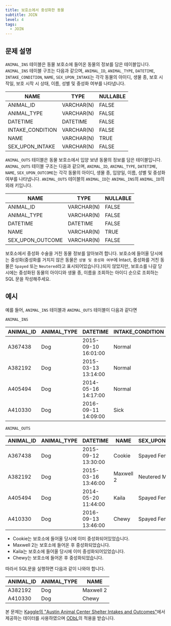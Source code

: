 ```yaml
---
title: 보호소에서 중성화한 동물
subtitle: JOIN
level: 4
tags:
  - JOIN
---
```


## 문제 설명

`ANIMAL_INS` 테이블은 동물 보호소에 들어온 동물의 정보를 담은 테이블입니다. `ANIMAL_INS` 테이블 구조는 다음과 같으며, `ANIMAL_ID`, `ANIMAL_TYPE`, `DATETIME`, `INTAKE_CONDITION`, `NAME`, `SEX_UPON_INTAKE`는 각각 동물의 아이디, 생물 종, 보호 시작일, 보호 시작 시 상태, 이름, 성별 및 중성화 여부를 나타냅니다.

| NAME             | TYPE       | NULLABLE |
| ---------------- | ---------- | -------- |
| ANIMAL_ID        | VARCHAR(N) | FALSE    |
| ANIMAL_TYPE      | VARCHAR(N) | FALSE    |
| DATETIME         | DATETIME   | FALSE    |
| INTAKE_CONDITION | VARCHAR(N) | FALSE    |
| NAME             | VARCHAR(N) | TRUE     |
| SEX_UPON_INTAKE  | VARCHAR(N) | FALSE    |

`ANIMAL_OUTS` 테이블은 동물 보호소에서 입양 보낸 동물의 정보를 담은 테이블입니다. `ANIMAL_OUTS` 테이블 구조는 다음과 같으며, `ANIMAL_ID`, `ANIMAL_TYPE`, `DATETIME`, `NAME`, `SEX_UPON_OUTCOME`는 각각 동물의 아이디, 생물 종, 입양일, 이름, 성별 및 중성화 여부를 나타냅니다. `ANIMAL_OUTS` 테이블의 `ANIMAL_ID`는 `ANIMAL_INS`의 `ANIMAL_ID`의 외래 키입니다.

| NAME             | TYPE       | NULLABLE |
| ---------------- | ---------- | -------- |
| ANIMAL_ID        | VARCHAR(N) | FALSE    |
| ANIMAL_TYPE      | VARCHAR(N) | FALSE    |
| DATETIME         | DATETIME   | FALSE    |
| NAME             | VARCHAR(N) | TRUE     |
| SEX_UPON_OUTCOME | VARCHAR(N) | FALSE    |

보호소에서 중성화 수술을 거친 동물 정보를 알아보려 합니다. 보호소에 들어올 당시에는 중성화(중성화를 거치지 않은 동물은 `성별 및 중성화 여부`에 Intact, 중성화를 거친 동물은 `Spayed` 또는 `Neutered`라고 표시되어있습니다.)되지 않았지만, 보호소를 나갈 당시에는 중성화된 동물의 아이디와 생물 종, 이름을 조회하는 아이디 순으로 조회하는 SQL 문을 작성해주세요.

## 예시

예를 들어, `ANIMAL_INS` 테이블과 `ANIMAL_OUTS` 테이블이 다음과 같다면

`ANIMAL_INS`

| ANIMAL_ID | ANIMAL_TYPE | DATETIME            | INTAKE_CONDITION | NAME      | SEX_UPON_INTAKE |
| --------- | ----------- | ------------------- | ---------------- | --------- | --------------- |
| A367438   | Dog         | 2015-09-10 16:01:00 | Normal           | Cookie    | Spayed Female   |
| A382192   | Dog         | 2015-03-13 13:14:00 | Normal           | Maxwell 2 | Intact Male     |
| A405494   | Dog         | 2014-05-16 14:17:00 | Normal           | Kaila     | Spayed Female   |
| A410330   | Dog         | 2016-09-11 14:09:00 | Sick             | Chewy     | Intact Female   |

`ANIMAL_OUTS`

| ANIMAL_ID | ANIMAL_TYPE | DATETIME            | NAME      | SEX_UPON_OUTCOME |
| --------- | ----------- | ------------------- | --------- | ---------------- |
| A367438   | Dog         | 2015-09-12 13:30:00 | Cookie    | Spayed Female    |
| A382192   | Dog         | 2015-03-16 13:46:00 | Maxwell 2 | Neutered Male    |
| A405494   | Dog         | 2014-05-20 11:44:00 | Kaila     | Spayed Female    |
| A410330   | Dog         | 2016-09-13 13:46:00 | Chewy     | Spayed Female    |

- Cookie는 보호소에 들어올 당시에 이미 중성화되어있었습니다.
- Maxwell 2는 보호소에 들어온 후 중성화되었습니다.
- Kaila는 보호소에 들어올 당시에 이미 중성화되어있었습니다.
- Chewy는 보호소에 들어온 후 중성화되었습니다.

따라서 SQL문을 실행하면 다음과 같이 나와야 합니다.

| ANIMAL_ID | ANIMAL_TYPE | NAME      |
| --------- | ----------- | --------- |
| A382192   | Dog         | Maxwell 2 |
| A410330   | Dog         | Chewy     |

본 문제는 [Kaggle의 "Austin Animal Center Shelter Intakes and Outcomes"](https://www.kaggle.com/aaronschlegel/austin-animal-center-shelter-intakes-and-outcomes)에서 제공하는 데이터를 사용하였으며 [ODbL](https://opendatacommons.org/licenses/odbl/1.0/)의 적용을 받습니다.
